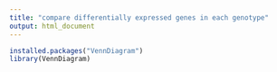 ```yaml
---
title: "compare differentially expressed genes in each genotype"
output: html_document
---
```


```r
installed.packages("VennDiagram")
library(VennDiagram)
```

